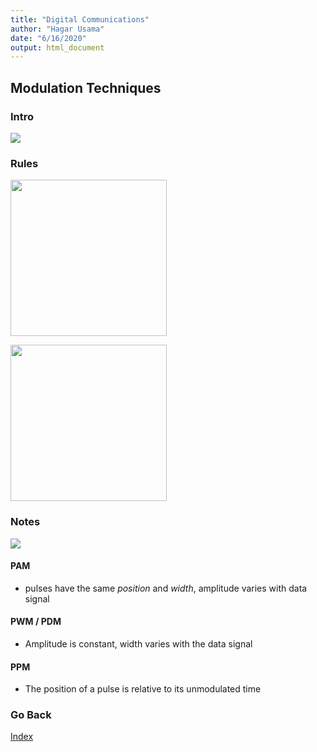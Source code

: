 ```yaml
---
title: "Digital Communications"
author: "Hagar Usama"
date: "6/16/2020"
output: html_document
---
```



## Modulation Techniques {.tabset}

### Intro

<img src="images/Modulation Techniques.png">

### Rules

<img src="eqn/PAM.png" width="250">

<img src="eqn/PPM.png" width="250">


### Notes

<img src="images/Analogue-Pulse Modulation.jpg" >

#### PAM
* pulses have the same *position* and *width*, amplitude varies with data signal

#### PWM / PDM
* Amplitude is constant, width varies with the data signal

#### PPM
* The position of a pulse is relative to its  unmodulated time 


### Go Back

<a href="../index.html">Index</a>


